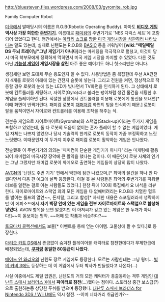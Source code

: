 http://bluesteven.files.wordpress.com/2008/03/gyromite_rob.jpg

Family Computer Robot

[[미국]]에서 발매당시의 이름은 R.O.B(Robotic Operating Buddy). 아마도 '''[[비디오 게임]] 역사상 가장 희한한 [[주변기기]].''' 이름대로 [[패미컴]]의 주변기기로 'NES 디럭스 세트'에 포함되어 있었다고 한다. 행간에서는 [[아타리 쇼크]]로 [[김두한(야인시대)|망한 미국 게임시장을 심판하러 나타났다]]는 말도 있는데, 실제로 닌텐도는 R.O.B와 [[BASIC]] 등을 끼워넣어 '''[wiki:"매일매일 DS 두뇌 트레이닝"그냥 게임기가 아니다]'''라는 마케팅을 적극적으로 펼쳤고, 이것이 당시 미국 학부모에게 정확하게 먹히면서 미국 게임 시장을 차지할 수 있었다. 다른 것도 아닌 '''[[기능성 게임]]이 게임시장을 살린''' 아주 좋은 예이기도 하니 헛소리만은 아니다.

생김새만 보면 도대체 무슨 용도인지 알 수 없다. 사용방법은 좀 복잡한데 우선 AA건전지 4개를 로봇의 아래에 있는 건전지 슬롯에 넣는다. 그리고 전원을 켜면, 정상적으로 작동할 경우 로봇의 눈에 있는 LED가 빛나면서 TV화면을 인식하게 된다. 그 상태에서 로봇에 컨트롤러를 세팅하고, 자이로(Gyro)라고 불리는 팽이처럼 생긴 물건을 세팅한 후 게임을 플레이하면 된다. 적절한 상황에서 컨트롤러를 이용해 로봇에게 통신을 보내면[* 이때 화면이 번쩍거린다. 패미컴 로봇이 [[재퍼]]처럼 화면의 빛을 인식하기 때문.] 로봇이 팔을 움직이면서 자이로와 컨트롤러를 이용해 조작을 해주는 식.

견본용 게임으로 자이로마이트(Gyromite)와 스택업(Stack-up)이라는 두가지 게임을 포함하고 있었는데, 둘 다 로봇의 도움이 없이는 혼자 플레이 할 수 없는 게임이었다. 게임 자체는 나쁘지 않았으나 당시 기술력의 한계로 로봇의 동작이 가끔 부정확하고 느릿느릿했다. 이때문인지 이 두가지 이후로 패미컴 로봇이 활약하는 게임은 안나왔다.

전술했듯 이 주변기기의 의의는 '패미컴이 단순한 게임기가 아니다' 라는 마케팅에 활용되어 패미컴의 미국시장 장악에 큰 활약을 했다는 점이다. 이 때문인지 로봇 자체의 인기는 그냥 그랬지만 패미컴 로봇이 까메오로 출연하는 게임들이 상당히 많이 나왔다.

[[AVGN]]의 '닌텐도 주변 기기' 편에서 막판에 잠깐 나왔으며,[* 최악의 물건을 하나 안 다뤘다면서 다음 편 예고에 살짝 등장한다. 이걸 못 본 사람들은 최악의 주변기기를 파워글러브를 일컫는 걸로 아는 사람들도 있었다.] 한참 뒤에 100회 특집에서 요 녀석을 리뷰한다. 자이로마이트와 스택업 외의 모든 게임을 다 없애버려리는 R.O.B과 치열한 혈투를 벌이는 롤프의 열연~~, 돈지랄, 그리고 합성[* 자세한 내용은 스포일러라서 생략하지만 이 에피소드에서 '''자기 벽장 안에 있는 게임을 전부 자이로마이트와 스택업으로 합성해 넣었다.''' AVGN 항목을 보면 알겠지만 이 아저씨가 갖고 있는 게임은 한 두개가 아니다!]~~이 돋보이는 명작. ~~어째 모 작품과 비슷하다?~~

[[토모다치 콜렉션]]에서도 보물[* 이벤트를 통해 얻는 아이템. 고물상에 팔 수 있다.]로 등장한다.

[[마리오 카트 DS]]에서 뜬금없이 숨겨진 플레이어블 캐릭터로 참전한데다가 무제한급에 배정되었는데, '''[[쿠파]]랑 동일한 80등급이 나왔다.'''

[[메이드 인 와리오]]의 닌텐도 장르 게임에도 등장한다. 모르는 사람한테는 그냥 뭥미...
[[별의 커비 3]]에도 등장하는 데 이 게임에서 두터 박사가 만들었다고 나온다(...)

사실 이중에서도 제일 압권은, 닌텐도의 거의 모든 캐릭터가 총출동하는 격투 게임인 [[대난투 스매시 브라더스 X]]에서 '''파이터로 참전'''(...)했다는 점이다. 스토리상 중간 보스급(?)으로 출현하는등 상당한 푸쉬를 받으며 등장했다. [[대난투 스매시 브라더스 for Nintendo 3DS / Wii U]]에도 역시 참전. --이미 네타거리 취급인가?--
